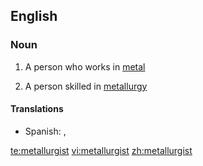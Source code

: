 ==English==

===Noun===
{{en-noun}}

#{{dated}} A person who works in [[metal]]
# A person skilled in [[metallurgy]]

====Translations====
{{trans-top|person skilled in metallurgy}}
*Spanish: {{t-|es|metalúrgico|m|f}}, {{t-|es|metalurgista|m}}
{{trans-mid}}
{{trans-bottom}}

[[te:metallurgist]]
[[vi:metallurgist]]
[[zh:metallurgist]]